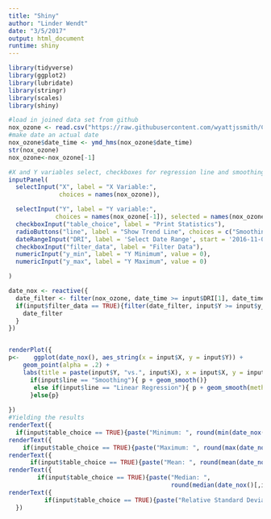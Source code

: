 ```yaml
---
title: "Shiny"
author: "Linder Wendt"
date: "3/5/2017"
output: html_document
runtime: shiny
---
```

```r
library(tidyverse)
library(ggplot2)
library(lubridate)
library(stringr)
library(scales)
library(shiny)

```

```r
#load in joined data set from github
nox_ozone <- read.csv("https://raw.githubusercontent.com/wyattjssmith/CMSC205-Project/master/Joined%20NOx%20and%20Ozone%20file.csv?token=AX51vw3i0vr_GVrpbtGF4PBoDul1Wo9Aks5Yxf5nwA%3D%3D")
#make date an actual date
nox_ozone$date_time <- ymd_hms(nox_ozone$date_time)
str(nox_ozone)
nox_ozone<-nox_ozone[-1]
```

```r
#X and Y variables select, checkboxes for regression line and smoothing curve, boxcar averages output table with summary stats (min, max range, mean, median)
inputPanel(
  selectInput("X", label = "X Variable:",
              choices = names(nox_ozone)),

  selectInput("Y", label = "Y variable:",
             choices = names(nox_ozone[-1]), selected = names(nox_ozone[9])),
  checkboxInput("table_choice", label = "Print Statistics"),
  radioButtons("line", label = "Show Trend Line", choices = c("Smoothing", "Linear Regression", "None")),
  dateRangeInput("DRI", label = 'Select Date Range', start = '2016-11-07', end = '2016-11-28', min = '2016-11-07', max = '2016-11-28'),
  checkboxInput("filter_data", label = "Filter Data"),
  numericInput("y_min", label = "Y Minimum", value = 0),
  numericInput("y_max", label = "Y Maximum", value = 0)

)

date_nox <- reactive({
  date_filter <- filter(nox_ozone, date_time >= input$DRI[1], date_time <= input$DRI[2])
  if(input$filter_data == TRUE){filter(date_filter, input$Y >= input$y_min, input$Y <= input$y_max)}else{
    date_filter
  }
})


renderPlot({
p<-    ggplot(date_nox(), aes_string(x = input$X, y = input$Y)) +
    geom_point(alpha = .2) +
    labs(title = paste(input$Y, "vs.", input$X), x = input$X, y = input$Y)
      if(input$line == "Smoothing"){ p + geom_smooth()}
       else if(input$line == "Linear Regression"){ p + geom_smooth(method = lm)
      }else{p}
    
})
#Yielding the results
renderText({
  if(input$table_choice == TRUE){paste("Minimum: ", round(min(date_nox()[,input$Y]), digits = 3))}})
renderText({
    if(input$table_choice == TRUE){paste("Maximum: ", round(max(date_nox()[,input$Y]), digits = 3))}})
renderText({
      if(input$table_choice == TRUE){paste("Mean: ", round(mean(date_nox()[,input$Y]), digits = 3))}})
renderText({
        if(input$table_choice == TRUE){paste("Median: ",
                                             round(median(date_nox()[,input$Y]), digits = 3))}})
renderText({
          if(input$table_choice == TRUE){paste("Relative Standard Deviation: ", round(((sd(date_nox()[,input$Y]))/(mean(date_nox()[,input$Y])))*100, digits = 3))}
  })


    


  

```